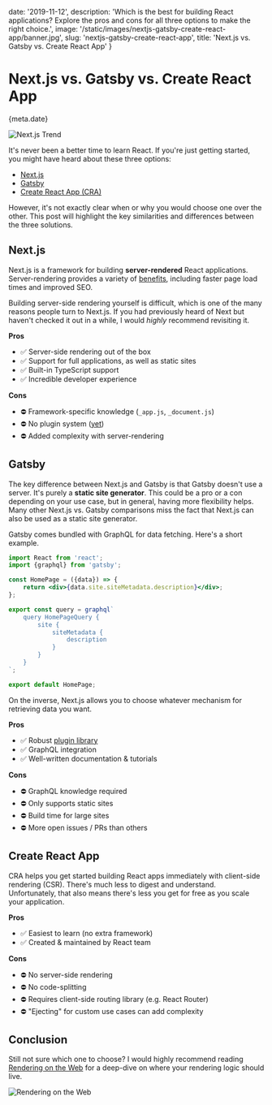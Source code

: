 
date: '2019-11-12',
description: 'Which is the best for building React applications? Explore the pros and cons for all three options to make the right choice.',
image: '/static/images/nextjs-gatsby-create-react-app/banner.jpg',
slug: 'nextjs-gatsby-create-react-app',
title: 'Next.js vs. Gatsby vs. Create React App'
}


# Next.js vs. Gatsby vs. Create React App

<Date>{meta.date}</Date>

![Next.js Trend](/static/images/nextjs-gatsby-create-react-app/banner.jpg)

It's never been a <Link slug="learn-next-js" title="Why Should You Learn Next.js?" >better time</Link>
to learn React. If you're just getting started, you might have heard about these three options:

-   [Next.js](https://nextjs.org)
-   [Gatsby](https://www.gatsbyjs.org/)
-   [Create React App (CRA)](https://create-react-app.dev/)

However, it's not exactly clear when or why you would choose one over the other.
This post will highlight the key similarities and differences between the three solutions.

## Next.js

Next.js is a framework for building **server-rendered** React applications.
Server-rendering provides a variety of [benefits](https://nextjs.org/features/server-side-rendering), including faster page load times and improved SEO.

Building server-side rendering yourself is difficult, which is one of the many reasons people turn to Next.js.
If you had previously heard of Next but haven't checked it out in a while, I would _highly_ recommend revisiting it.

**Pros**

-   ✅ Server-side rendering out of the box
-   ✅ Support for full applications, as well as static sites
-   ✅ Built-in TypeScript support
-   ✅ Incredible developer experience

**Cons**

-   ⛔️ Framework-specific knowledge (`_app.js`, `_document.js`)
-   ⛔️ No plugin system ([yet](https://github.com/zeit/next.js/issues/9133))
-   ⛔️ Added complexity with server-rendering

## Gatsby

The key difference between Next.js and Gatsby is that Gatsby doesn't use a server. It's purely a **static site generator**.
This could be a pro or a con depending on your use case, but in general, having more flexibility helps.
Many other Next.js vs. Gatsby comparisons miss the fact that Next.js can also be used as a static site generator.

Gatsby comes bundled with GraphQL for data fetching. Here's a short example.

```jsx
import React from 'react';
import {graphql} from 'gatsby';

const HomePage = ({data}) => {
    return <div>{data.site.siteMetadata.description}</div>;
};

export const query = graphql`
    query HomePageQuery {
        site {
            siteMetadata {
                description
            }
        }
    }
`;

export default HomePage;
```

On the inverse, Next.js allows you to choose whatever mechanism for retrieving data you want.

**Pros**

-   ✅ Robust [plugin library](https://www.gatsbyjs.org/plugins/)
-   ✅ GraphQL integration
-   ✅ Well-written documentation & tutorials

**Cons**

-   ⛔️ GraphQL knowledge required
-   ⛔️ Only supports static sites
-   ⛔️ Build time for large sites
-   ⛔️ More open issues / PRs than others

## Create React App

CRA helps you get started building React apps immediately with client-side rendering (CSR). There's much less to digest and understand.
Unfortunately, that also means there's less you get for free as you scale your application.

**Pros**

-   ✅ Easiest to learn (no extra framework)
-   ✅ Created & maintained by React team

**Cons**

-   ⛔️ No server-side rendering
-   ⛔️ No code-splitting
-   ⛔️ Requires client-side routing library (e.g. React Router)
-   ⛔️ "Ejecting" for custom use cases can add complexity

## Conclusion

Still not sure which one to choose? I would highly recommend reading [Rendering on the Web](https://developers.google.com/web/updates/2019/02/rendering-on-the-web) for a deep-dive on where your rendering logic should live.

![Rendering on the Web](/static/images/nextjs-gatsby-create-react-app/rendering.png)
